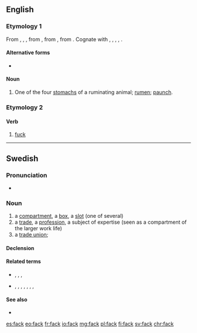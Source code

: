 ==English==

===Etymology 1===
From {{etyl|enm|en}} {{m|enm|*fak}}, {{m|enm|fec}}, {{m|enm|fæc||space, compartment}}, from {{etyl|ang|en}} {{m|ang|fæc||space of time, while, division, interval; period of five years, lustrum}}, from {{etyl|gem-pro|en}} {{m|gem-pro|*faką||division, department, space}}, from {{etyl|ine-pro|en}} {{m|ine-pro|*pÀǵ-||to fasten, fix}}. Cognate with {{cog|fy|fek}}, {{cog|nl|vak||section, compartment}}, {{cog|de|Fach||compartment}}, {{cog|sv|fack||compartment, box, department}}, {{cog|la|pangō||fasten, fix}}.

====Alternative forms====
* {{l|en|fec}} {{qualifier|obsolete}}

====Noun====
{{en-noun}}

# {{lb|en|UK|_|dialectal}} One of the four [[stomach]]s of a ruminating animal; [[rumen]]; [[paunch]].

===Etymology 2===

====Verb====
{{en-verb}}

# {{lb|en|UK|eye dialect|Cockney}} [[fuck]]

----

==Swedish==

===Pronunciation===
* {{audio|Sv-fack.ogg|audio|lang=sv}}

===Noun===
{{sv-noun|n}}

# a [[compartment]], a [[box]], a [[slot]] (one of several)
# a [[trade]], a [[profession]], a subject of expertise (seen as a compartment of the larger work life)
# a [[trade union]]; {{contraction of|lang=sv|fackförening}}

====Declension====
{{sv-infl-noun-n-zero}}

====Related terms====
* {{sense|compartment}} {{l|sv|bankfack}}, {{l|sv|frysfack}}, {{l|sv|handskfack}}, {{l|sv|postfack}}
* {{sense|trade}} {{l|sv|fackansluten}}, {{l|sv|fackidiot}}, {{l|sv|facklitteratur}}, {{l|sv|fackombud}}, {{l|sv|fackspråk}}, {{l|sv|fackförbund}}, {{l|sv|fackförening}}, {{l|sv|facklig}}

====See also====
* {{l|sv|placera någon i ett fack}}

[[es:fack]]
[[eo:fack]]
[[fr:fack]]
[[io:fack]]
[[mg:fack]]
[[pl:fack]]
[[fi:fack]]
[[sv:fack]]
[[chr:fack]]